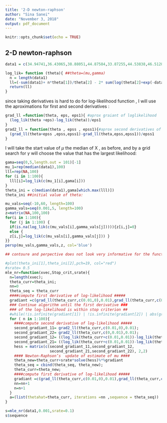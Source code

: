 ```yaml
---
title: '2-D newton-raphson'
author: "Sina Sanei"
date: "November 3, 2018"
output: pdf_document
---
```


```r
knitr::opts_chunk$set(echo = TRUE)
```

## 2-D newton-raphson

```r
data1 = c(34.94741,36.43065,38.88051,44.87584,33.87255,44.53838,46.51286,40.00055,39.58525,29.83911,33.95191,33.38044,40.35871,36.5835,41.62225,37.97239,40.79804,52.42555,36.5318,41.75252,45.98396,34.06382,39.87921,32.17747,34.97369,36.60897,25.10078,36.56173,43.69468,36.01478,37.78487,39.21097,37.92249,33.57567,42.70137,40.10378,42.05202,31.66424,40.88883,36.9239,42.56832,39.81843,41.84852,38.63884,38.35706,41.96315,26.79693,37.72657,41.01918,40.43876,37.73126,43.47612,37.25333,34.62033,30.27109,31.39049,35.68712,38.22371,40.01673,36.86875,45.0478,35.36616,37.50769,35.90788,39.8686,34.83109,37.74238,41.56279,30.84202,43.84655,35.99772,42.96221,36.09905,35.92652,37.716,44.34019,43.55543,36.65793,41.75036,47.5828,37.2114,40.72289,36.78353,35.81215,41.41033,33.89134,40.70251,32.07049,34.63154,32.63566,34.53586,29.68824,39.75593,43.8727,41.77806,42.10868,37.46186,36.90915,42.36702,39.27819,39.91961,36.18496,35.02009,52.73107,39.6417,34.08292,32.28044,37.73725,45.49712,39.20092,49.13816,41.01121,36.2312,37.17248,32.75391,25.02892,40.76772,31.513,37.35292,39.72741,52.40044,37.94712,37.81213,33.31573,41.37348,37.44517,38.13406,33.98064,34.35229,39.16289,38.90527,30.55125,28.09732,39.76255,45.69683,39.19257,38.73446,38.31262,50.57317,38.09171,40.29984,39.23567,34.52332,34.83343,40.97337,37.42913,33.35084,41.24324,31.57102,43.56069,39.40064,38.68893,35.85884,37.43592,38.00529,33.46853,38.35598,30.47499,35.13314,34.07381,35.23753,44.4316,37.35232,41.79673,43.99492,36.94681,29.9422,35.94959,40.88906,35.97818,39.60198,42.98842,43.35058,36.67519,36.53764,44.44284,39.78244,41.15475,39.28284,44.69583,35.36799,33.67447,44.16497,38.04007,43.89457,33.63423,41.42692,40.90067,46.45874,38.5735,40.71161,36.64425,31.43732,45.6379,35.21455,39.09901,31.73881,42.98602,35.71056,41.84708)
```


```r
log_lik= function (theta){ ##theta=(mu,gamma)
  n = length(data1)
  ll=(-sum(data1)+ n*theta[1])/theta[2] - 2* sum(log(theta[2]+exp(-data1-theta[1])))
  return(ll)
}
```
since taking derivatives is hard to do for log-likelihood function , I will use the aproximations for first and second derivatives : 
```r
grad_ll =function(theta, eps, eps1){ #aprox graiant of loglikelihood
  (log_lik(theta +eps)-log_lik(theta))/eps1 
}
grad2_ll = function(theta , epss , epss1){#aprox second derivatives of loglikelihood
  (grad_ll(theta+epss ,epss,epss1)-grad_ll(theta,epss,epss1))/epss1
}
```
I will take the start value of $\mu$ the median of X , as before, and by a grid search for $\gamma$ will choose the value that has the largest likelihood: 


```r
gama=seq(0,5,length.out = 101)[-1]
mu_1=rep(median(data1),100)
lll=rep(NA,100)
for (i in 1:100){
  lll[i]=log_lik(c(mu_1[i],gama[i]))
}
theta_ini = c(median(data1),gama[which.max(lll)])
theta_ini ##initial value of theta:
```

```r
mu_vals=seq(-10,60, length=100)
gamma_vals=seq(0.001,5, length=100)
z=matrix(NA,100,100)
for(i in 1:100){
  for (j in 1:100) {
  if(is.na(log_lik(c(mu_vals[i],gamma_vals[j])))){z[i,j]=0}
  else {
  z[i,j]=log_lik(c(mu_vals[i],gamma_vals[j])) }
}}
persp(mu_vals,gamma_vals,z, col='blue')

## contoure and perpective does not look very informative for the function 
```

```r
#plot(theta_ini[1],theta_ini[2],pch=19, col="red")
#srate= 0.5
mle_nr=function(xvec,Stop_crit,srate){
  n=length(xvec);
  theta_curr=theta_ini;
  nn=0
  theta_seq = theta_curr
  ####compute first derivative of log-likelihood #####
  gradiant =c(grad_ll(theta_curr,c(0.01,0),0.01),grad_ll(theta_curr,c(0,0.01),0.01))
  ### Continue algorithm until the first derivative ###
  ### of the log-likelihood is within stop criterion ##
  #while(!is.infinite(gradiant[1]) | !is.infinite(gradiant[2]) | abs(gradiant[1])>Stop_crit){ #| abs(gradiant[2])>Stop_crit){
  for ( n in 1:100){
    ####compute second derivative of log-likelihood #####
    second_gradiant_11= grad2_ll(theta_curr,c(0.01,0),0.01);
    second_gradiant_22= grad2_ll(theta_curr,c(0,0.01),0.01);
    second_gradiant_12= ((log_lik(theta_curr+c(0.01,0.01))-log_lik(theta_curr+c(0,0.01)              ))/0.01- (log_lik(theta_curr +c(0.01,0))-log_lik(theta_curr))/0.01)/0.01
    second_gradiant_21= ((log_lik(theta_curr+c(0.01,0.01))-log_lik(theta_curr+c(0.01,0)              ))/0.01- (log_lik(theta_curr +c(0,0.01))-log_lik(theta_curr))/0.01)/0.01
    hess = matrix(c(second_gradiant_11,second_gradiant_12,
                    second_gradiant_21,second_gradiant_22), 2,2)
    #### Newton-Raphson’s  update of estimate of mu ####
    theta_new=theta_curr+srate*solve(hess)%*%gradiant
    theta_seq = cbind(theta_seq, theta_new);
    theta_curr=theta_new;
    ####compute first derivative of log-likelihood #####
    gradiant =c(grad_ll(theta_curr,c(0.01,0),0.01),grad_ll(theta_curr,c(0,0.01),0.01));
    nn=nn+1
    n=n+1
  }
  a=(list(thetahat=theta_curr, iterations =nn ,sequence = theta_seq))
}
```
```r
s=mle_nr(data1,0.001,srate=0.1)
s$sequence
```
#######################